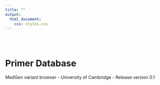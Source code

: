```yaml
---
title: ""
output: 
  html_document:
    css: styles.css
---
```

<br/><br/>

# Primer Database

<div class="footer">MedGen variant browser - University of Cambridge - Release version 0.1</div>